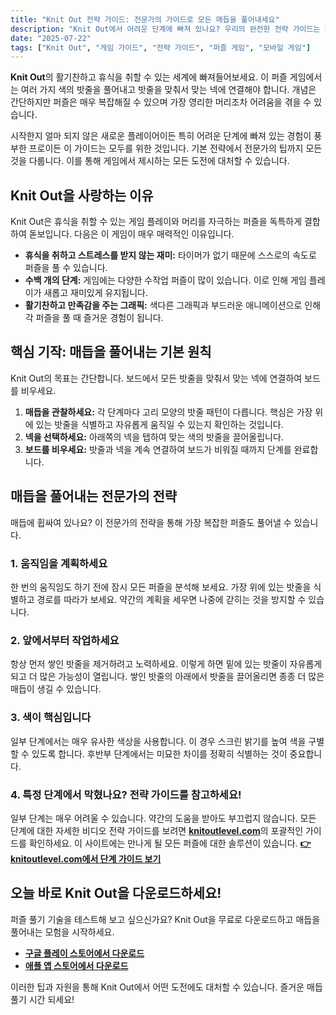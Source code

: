 ```yaml
---
title: "Knit Out 전략 가이드: 전문가의 가이드로 모든 매듭을 풀어내세요"
description: "Knit Out에서 어려운 단계에 빠져 있나요? 우리의 완전한 전략 가이드는 전문가의 팁, 전략 및 단계 가이드에 대한 링크를 제공하여 매듭을 풀어내는 기술을 습득하는 데 도움이 됩니다."
date: "2025-07-22"
tags: ["Knit Out", "게임 가이드", "전략 가이드", "퍼즐 게임", "모바일 게임"]
---
```


**Knit Out**의 활기찬하고 휴식을 취할 수 있는 세계에 빠져들어보세요. 이 퍼즐 게임에서는 여러 가지 색의 밧줄을 풀어내고 밧줄을 맞춰서 맞는 넥에 연결해야 합니다. 개념은 간단하지만 퍼즐은 매우 복잡해질 수 있으며 가장 영리한 머리조차 어려움을 겪을 수 있습니다.

시작한지 얼마 되지 않은 새로운 플레이어이든 특히 어려운 단계에 빠져 있는 경험이 풍부한 프로이든 이 가이드는 모두를 위한 것입니다. 기본 전략에서 전문가의 팁까지 모든 것을 다룹니다. 이를 통해 게임에서 제시하는 모든 도전에 대처할 수 있습니다.

## Knit Out을 사랑하는 이유
Knit Out은 휴식을 취할 수 있는 게임 플레이와 머리를 자극하는 퍼즐을 독특하게 결합하여 돋보입니다. 다음은 이 게임이 매우 매력적인 이유입니다.
- **휴식을 취하고 스트레스를 받지 않는 재미:** 타이머가 없기 때문에 스스로의 속도로 퍼즐을 풀 수 있습니다.
- **수백 개의 단계:** 게임에는 다양한 수작업 퍼즐이 많이 있습니다. 이로 인해 게임 플레이가 새롭고 재미있게 유지됩니다.
- **활기찬하고 만족감을 주는 그래픽:** 색다른 그래픽과 부드러운 애니메이션으로 인해 각 퍼즐을 풀 때 즐거운 경험이 됩니다.

## 핵심 기작: 매듭을 풀어내는 기본 원칙
Knit Out의 목표는 간단합니다. 보드에서 모든 밧줄을 맞춰서 맞는 넥에 연결하여 보드를 비우세요.
1. **매듭을 관찰하세요:** 각 단계마다 고리 모양의 밧줄 패턴이 다릅니다. 핵심은 가장 위에 있는 밧줄을 식별하고 자유롭게 움직일 수 있는지 확인하는 것입니다.
2. **넥을 선택하세요:** 아래쪽의 넥을 탭하여 맞는 색의 밧줄을 끌어올립니다.
3. **보드를 비우세요:** 밧줄과 넥을 계속 연결하여 보드가 비워질 때까지 단계를 완료합니다.

## 매듭을 풀어내는 전문가의 전략
매듭에 휩싸여 있나요? 이 전문가의 전략을 통해 가장 복잡한 퍼즐도 풀어낼 수 있습니다.
### 1. 움직임을 계획하세요
한 번의 움직임도 하기 전에 잠시 모든 퍼즐을 분석해 보세요. 가장 위에 있는 밧줄을 식별하고 경로를 따라가 보세요. 약간의 계획을 세우면 나중에 갇히는 것을 방지할 수 있습니다.
### 2. 앞에서부터 작업하세요
항상 먼저 쌓인 밧줄을 제거하려고 노력하세요. 이렇게 하면 밑에 있는 밧줄이 자유롭게 되고 더 많은 가능성이 열립니다. 쌓인 밧줄의 아래에서 밧줄을 끌어올리면 종종 더 많은 매듭이 생길 수 있습니다.
### 3. 색이 핵심입니다
일부 단계에서는 매우 유사한 색상을 사용합니다. 이 경우 스크린 밝기를 높여 색을 구별할 수 있도록 합니다. 후반부 단계에서는 미묘한 차이를 정확히 식별하는 것이 중요합니다.
### 4. 특정 단계에서 막혔나요? 전략 가이드를 참고하세요!
일부 단계는 매우 어려울 수 있습니다. 약간의 도움을 받아도 부끄럽지 않습니다. 모든 단계에 대한 자세한 비디오 전략 가이드를 보려면 [**knitoutlevel.com**](http://knitoutlevel.com/)의 포괄적인 가이드를 확인하세요. 이 사이트에는 만나게 될 모든 퍼즐에 대한 솔루션이 있습니다.
**[👉 knitoutlevel.com에서 단계 가이드 보기](http://knitoutlevel.com/)**

## 오늘 바로 Knit Out을 다운로드하세요!
퍼즐 풀기 기술을 테스트해 보고 싶으신가요? Knit Out을 무료로 다운로드하고 매듭을 풀어내는 모험을 시작하세요.
- [**구글 플레이 스토어에서 다운로드**](https://play.google.com/store/apps/details?id=com.sbg.knitout)
- [**애플 앱 스토어에서 다운로드**](https://apps.apple.com/us/app/knit-out/id6740406762)

이러한 팁과 자원을 통해 Knit Out에서 어떤 도전에도 대처할 수 있습니다. 즐거운 매듭 풀기 시간 되세요!